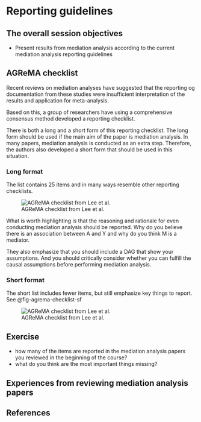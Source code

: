 # Reporting guidelines {#sec-reporting-guidelines}

::: callout-note
## The overall session objectives

-   Present results from mediation analysis according to the current
    mediation analysis reporting guidelines
:::

## AGReMA checklist

Recent reviews on mediation analyses have suggested that the reporting
og documentation from these studies were insufficient interpretation of
the results and application for meta-analysis.

Based on this, a group of researchers have using a comprehensive
consensus method developed a reporting checklist.

There is both a long and a short form of this reporting checklist. The
long form should be used if the main aim of the paper is mediation
analysis. In many papers, mediation analysis is conducted as an extra
step. Therefore, the authors also developed a short form that should be
used in this situation.

### Long format

The list contains 25 items and in many ways resemble other reporting
checklists.

![AGReMA checklist from Lee et
al.](/images/agrema-checklist.PNG){#fig-agrema-checklist}

What is worth highlighting is that the reasoning and rationale for even
conducting mediation analysis should be reported. Why do you believe
there is an association between A and Y and why do you think M is a
mediator.

They also emphasize that you should include a DAG that show your
assumptions. And you should critically consider whether you can fulfill
the causal assumptions before performing mediation analysis.

### Short format

The short list includes fewer items, but still emphasize key things to
report. See @fig-agrema-checklist-sf

![AGReMA checklist from Lee et
al.](/images/agrema-checklist-sf.PNG){#fig-agrema-checklist-sf}

## Exercise

-   how many of the items are reported in the mediation analysis papers
    you reviewed in the beginning of the course?
-   what do you think are the most important things missing?

## Experiences from reviewing mediation analysis papers

## References
